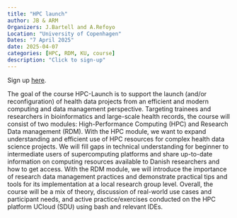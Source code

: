 ```yaml
---
title: "HPC launch"
author: JB & ARM 
Organizers: J.Bartell and A.Refoyo
Location: "University of Copenhagen"
Dates: "7 April 2025"
date: 2025-04-07
categories: [HPC, RDM, KU, course]
description: "Click to sign-up"
---
```


Sign up [here](https://eventsignup.ku.dk/hpc-launchspring2025).

The goal of the course HPC-Launch is to support the launch (and/or reconfiguration) of health data projects from an efficient and modern computing and data management perspective. Targeting trainees and researchers in bioinformatics and large-scale health records, the course will consist of two modules: High-Performance Computing (HPC) and Research Data management (RDM). With the HPC module, we want to expand understanding and efficient use of HPC resources for complex health data science projects. We will fill gaps in technical understanding for beginner to intermediate users of supercomputing platforms and share up-to-date information on computing resources available to Danish researchers and how to get access. With the RDM module, we will introduce the importance of research data management practices and demonstrate practical tips and tools for its implementation at a local research group level. Overall, the course will be a mix of theory, discussion of real-world use cases and participant needs, and active practice/exercises conducted on the HPC platform UCloud (SDU) using bash and relevant IDEs.